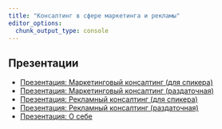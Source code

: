 ```yaml
---
title: "Консалтинг в сфере маркетинга и рекламы"
editor_options: 
  chunk_output_type: console
---
```


## Презентации

* [Презентация: Маркетинговый консалтинг (для спикера)](/pres/mark_consulting_speaker.qmd)
* [Презентация: Маркетинговый консалтинг (раздаточная)]()
* [Презентация: Рекламный консалтинг (для спикера)]()
* [Презентация: Рекламный консалтинг (раздаточная)]()
* [Презентация: О себе]()


